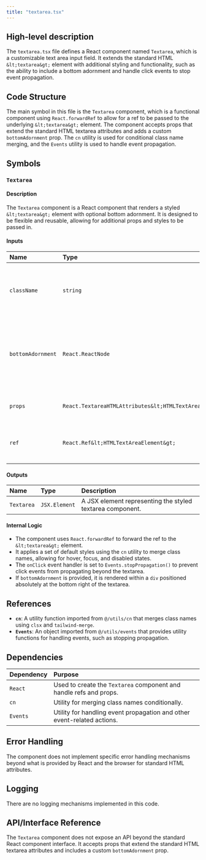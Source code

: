 ```yaml
---
title: "textarea.tsx"
---
```


## High-level description

The `textarea.tsx` file defines a React component named `Textarea`, which is a customizable text area input field. It extends the standard HTML `&lt;textarea&gt;` element with additional styling and functionality, such as the ability to include a bottom adornment and handle click events to stop event propagation.

## Code Structure

The main symbol in this file is the `Textarea` component, which is a functional component using `React.forwardRef` to allow for a ref to be passed to the underlying `&lt;textarea&gt;` element. The component accepts props that extend the standard HTML textarea attributes and adds a custom `bottomAdornment` prop. The `cn` utility is used for conditional class name merging, and the `Events` utility is used to handle event propagation.

## Symbols

### `Textarea`
#### Description
The `Textarea` component is a React component that renders a styled `&lt;textarea&gt;` element with optional bottom adornment. It is designed to be flexible and reusable, allowing for additional props and styles to be passed in.

#### Inputs
| Name            | Type                                      | Description                                                                 |
|:----------------|:------------------------------------------|:----------------------------------------------------------------------------|
| `className`     | `string`                                  | Additional class names to apply to the textarea for styling purposes.       |
| `bottomAdornment` | `React.ReactNode`                       | An optional React node to display as an adornment at the bottom of the textarea. |
| `props`         | `React.TextareaHTMLAttributes&lt;HTMLTextAreaElement&gt;` | Standard HTML textarea attributes.                                          |
| `ref`           | `React.Ref&lt;HTMLTextAreaElement&gt;`          | A ref to access the underlying textarea element.                            |

#### Outputs
| Name     | Type                    | Description |
|:---------|:------------------------|:------------|
| `Textarea` | `JSX.Element`         | A JSX element representing the styled textarea component. |

#### Internal Logic
- The component uses `React.forwardRef` to forward the ref to the `&lt;textarea&gt;` element.
- It applies a set of default styles using the `cn` utility to merge class names, allowing for hover, focus, and disabled states.
- The `onClick` event handler is set to `Events.stopPropagation()` to prevent click events from propagating beyond the textarea.
- If `bottomAdornment` is provided, it is rendered within a `div` positioned absolutely at the bottom right of the textarea.

## References

- **`cn`**: A utility function imported from `@/utils/cn` that merges class names using `clsx` and `tailwind-merge`.
- **`Events`**: An object imported from `@/utils/events` that provides utility functions for handling events, such as stopping propagation.

## Dependencies

| Dependency | Purpose                                                                 |
|:-----------|:------------------------------------------------------------------------|
| `React`    | Used to create the `Textarea` component and handle refs and props.      |
| `cn`       | Utility for merging class names conditionally.                          |
| `Events`   | Utility for handling event propagation and other event-related actions. |

## Error Handling

The component does not implement specific error handling mechanisms beyond what is provided by React and the browser for standard HTML attributes.

## Logging

There are no logging mechanisms implemented in this code.

## API/Interface Reference

The `Textarea` component does not expose an API beyond the standard React component interface. It accepts props that extend the standard HTML textarea attributes and includes a custom `bottomAdornment` prop.